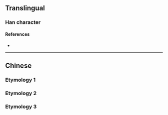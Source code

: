 {{also|蘭}}
{{character info}}
==Translingual==

===Han character===
{{Han char|rn=12|rad=八|as=03|sn=5|four=|canj=TMM|ids=⿱丷三,⿱䒑二}}

====References====
* {{Han ref|kx=0078.021|hdz=10242.020|uh=5170}}

----

==Chinese==

===Etymology 1===
{{zh-see|蘭}}

===Etymology 2===
{{zh-see|藍|dss}}

===Etymology 3===
{{zh-see|籃|ss}}